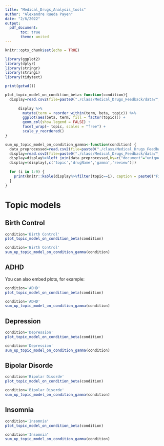 ```yaml
---
title: "Medical_Drugs_Analysis_tools"
author: "Alexandre Rueda Payen"
date: "2/6/2022"
output:
  pdf_document: 
       toc: true
       theme: united
---
```


```r
knitr::opts_chunk$set(echo = TRUE)

library(ggplot2)
library(dplyr)
library(stringr)
library(stringi)
library(tidytext)

print(getwd())

plot_topic_model_on_condition_beta<-function(condition){
  display=read.csv2(file=paste0("./class/Medical_Drugs_Feedback/data/",str_replace_all(condition," ","_"),"/topic_model_on_condition_beta.csv"))
  
      display %>%
        mutate(term = reorder_within(term, beta, topic)) %>%
        ggplot(aes(beta, term, fill = factor(topic))) +
        geom_col(show.legend = FALSE) +
        facet_wrap(~ topic, scales = "free") +
        scale_y_reordered()
}

sum_up_topic_model_on_condition_gamma<-function(condition) {
  data_preprocessed=read.csv2(file=paste0("./class/Medical_Drugs_Feedback/data/test_data.csv"))
  display=read.csv2(file=paste0("./class/Medical_Drugs_Feedback/data/",str_replace_all(condition," ","_"),"/topic_model_on_condition_gamma.csv"))
  display=display%>%left_join(data_preprocessed,by=c("document"="uniqueID"))
  display=(display[,c('topic','drugName','gamma','review')])
  
  for (i in 1:9) {
    print(knitr::kable(display%>%filter(topic==i), caption = paste0("Five most representative messages for topic ",i, "in condition ",condition)))
  }
}
```

# Topic models

## Birth Control

```r
condition='Birth Control'
plot_topic_model_on_condition_beta(condition)
```

```r
condition='Birth Control'
sum_up_topic_model_on_condition_gamma(condition)
```

## ADHD

You can also embed plots, for example:

```r
condition='ADHD'
plot_topic_model_on_condition_beta(condition)
```


```r
condition='ADHD'
sum_up_topic_model_on_condition_gamma(condition)
```

## Depression

```r
condition='Depression'
plot_topic_model_on_condition_beta(condition)
```
```r
condition='Depression'
sum_up_topic_model_on_condition_gamma(condition)
```
## Bipolar Disorde

```r
condition='Bipolar Disorde'
plot_topic_model_on_condition_beta(condition)
```

```r
condition='Bipolar Disorde'
sum_up_topic_model_on_condition_gamma(condition)
```
## Insomnia

```r
condition='Insomnia'
plot_topic_model_on_condition_beta(condition)
```

```r
condition='Insomnia'
sum_up_topic_model_on_condition_gamma(condition)
```
